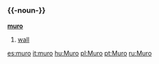 =={{it}}==
==={{-noun-}}===
'''[[:it:muro|muro]]''' {{m}}
#[[wall]]

[[es:muro]]
[[it:muro]]
[[hu:Muro]]
[[pl:Muro]]
[[pt:Muro]]
[[ru:Muro]]